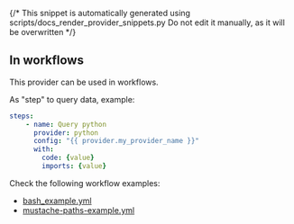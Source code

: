 {/* This snippet is automatically generated using scripts/docs_render_provider_snippets.py 
Do not edit it manually, as it will be overwritten */}

## In workflows

This provider can be used in workflows.


As "step" to query data, example:
```yaml
steps:
    - name: Query python
      provider: python
      config: "{{ provider.my_provider_name }}"
      with:
        code: {value}  
        imports: {value}  
```





Check the following workflow examples:
- [bash_example.yml](https://github.com/keephq/keep/blob/main/examples/workflows/bash_example.yml)
- [mustache-paths-example.yml](https://github.com/keephq/keep/blob/main/examples/workflows/mustache-paths-example.yml)
